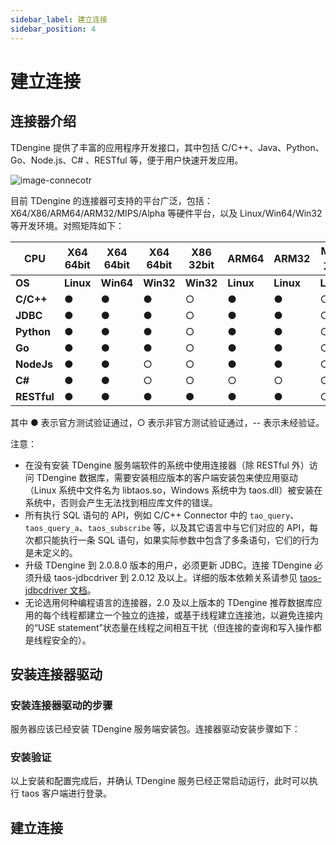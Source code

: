 ```yaml
---
sidebar_label: 建立连接
sidebar_position: 4
---
```


# 建立连接


## 连接器介绍

TDengine 提供了丰富的应用程序开发接口，其中包括 C/C++、Java、Python、Go、Node.js、C# 、RESTful 等，便于用户快速开发应用。

![image-connecotr](/img/connector.png)

目前 TDengine 的连接器可支持的平台广泛，包括：X64/X86/ARM64/ARM32/MIPS/Alpha 等硬件平台，以及 Linux/Win64/Win32 等开发环境。对照矩阵如下：

| **CPU**     | **X64 64bit** | **X64 64bit** | **X64 64bit** | **X86 32bit** | **ARM64** | **ARM32** | **MIPS 龙芯** | **Alpha 申威** | **X64 海光** |
| ----------- | ------------- | ------------- | ------------- | ------------- | --------- | --------- | ------------- | -------------- | ------------ |
| **OS**      | **Linux**     | **Win64**     | **Win32**     | **Win32**     | **Linux** | **Linux** | **Linux**     | **Linux**      | **Linux**    |
| **C/C++**   | ●             | ●             | ●             | ○             | ●         | ●         | ○             | ○              | ○            |
| **JDBC**    | ●             | ●             | ●             | ○             | ●         | ●         | ○             | ○              | ○            |
| **Python**  | ●             | ●             | ●             | ○             | ●         | ●         | ○             | --             | ○            |
| **Go**      | ●             | ●             | ●             | ○             | ●         | ●         | ○             | --             | --           |
| **NodeJs**  | ●             | ●             | ○             | ○             | ●         | ●         | ○             | --             | --           |
| **C#**      | ●             | ●             | ○             | ○             | ○         | ○         | ○             | --             | --           |
| **RESTful** | ●             | ●             | ●             | ●             | ●         | ●         | ○             | ○              | ○            |

其中 ● 表示官方测试验证通过，○ 表示非官方测试验证通过，-- 表示未经验证。

注意：

- 在没有安装 TDengine 服务端软件的系统中使用连接器（除 RESTful 外）访问 TDengine 数据库，需要安装相应版本的客户端安装包来使应用驱动（Linux 系统中文件名为 libtaos.so，Windows 系统中为 taos.dll）被安装在系统中，否则会产生无法找到相应库文件的错误。
- 所有执行 SQL 语句的 API，例如 C/C++ Connector 中的 `tao_query`、`taos_query_a`、`taos_subscribe` 等，以及其它语言中与它们对应的 API，每次都只能执行一条 SQL 语句，如果实际参数中包含了多条语句，它们的行为是未定义的。
- 升级 TDengine 到 2.0.8.0 版本的用户，必须更新 JDBC。连接 TDengine 必须升级 taos-jdbcdriver 到 2.0.12 及以上。详细的版本依赖关系请参见 [taos-jdbcdriver 文档](https://www.taosdata.com/cn/documentation/connector/java#version)。
- 无论选用何种编程语言的连接器，2.0 及以上版本的 TDengine 推荐数据库应用的每个线程都建立一个独立的连接，或基于线程建立连接池，以避免连接内的“USE statement”状态量在线程之间相互干扰（但连接的查询和写入操作都是线程安全的）。

## 安装连接器驱动

### 安装连接器驱动的步骤

服务器应该已经安装 TDengine 服务端安装包。连接器驱动安装步骤如下：

<Tabs defaultValue="linux" groupId="os">
    <TabItem value="linux" label="Linux">
        <InstallOnWindows/>
    </TabItem>
    <TabItem value="windows" label="Windows">
        <InstallOnLinux/>
    </TabItem>
</Tabs>

### 安装验证

以上安装和配置完成后，并确认 TDengine 服务已经正常启动运行，此时可以执行 taos 客户端进行登录。


<Tabs defaultValue="linux" groupId="os">
    <TabItem value="linux" label="Linux">
        <VarifyLinux/>
    </TabItem>
    <TabItem value="windows" label="Windows">
        <VarifyWindows/>
    </TabItem>
</Tabs>


## 建立连接

<Tabs defaultValue="shell">
    <TabItem label="Shell" value="shell"></TabItem>
    <TabItem label="C" value="c"></TabItem>
    <TabItem label="Java" value="java"></TabItem>
    <TabItem label="Python" value="Python"></TabItem>
    <TabItem label="Go" value="go"></TabItem>
    <TabItem label="Rust" value="rust"></TabItem>
    <TabItem label="Node.js" value="nodejs"></TabItem>
    <TabItem label="C#" value="csharp"></TabItem>
</Tabs>

